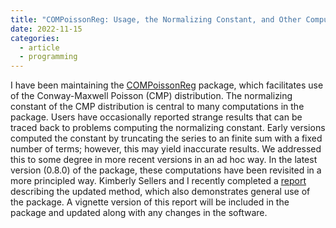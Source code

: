 ```yaml
---
title: "COMPoissonReg: Usage, the Normalizing Constant, and Other Computational Details"
date: 2022-11-15
categories:
  - article
  - programming
---
```


I have been maintaining the
[COMPoissonReg](https://CRAN.R-project.org/package=COMPoissonReg) package,
which facilitates use of the Conway-Maxwell Poisson (CMP) distribution. The
normalizing constant of the CMP distribution is central to many computations in
the package. Users have occasionally reported strange results that can be
traced back to problems computing the normalizing constant. Early versions
computed the constant by truncating the series to an finite sum with a fixed
number of terms; however, this may yield inaccurate results. We addressed this
to some degree in more recent versions in an ad hoc way. In the latest version
(0.8.0) of the package, these computations have been revisited in a more
principled way. Kimberly Sellers and I recently completed a
[report](https://www.census.gov/library/working-papers/2022/adrm/RRC2022-01.html)
describing the updated method, which also demonstrates general use of the
package. A vignette version of this report will be included in the package and
updated along with any changes in the software.


